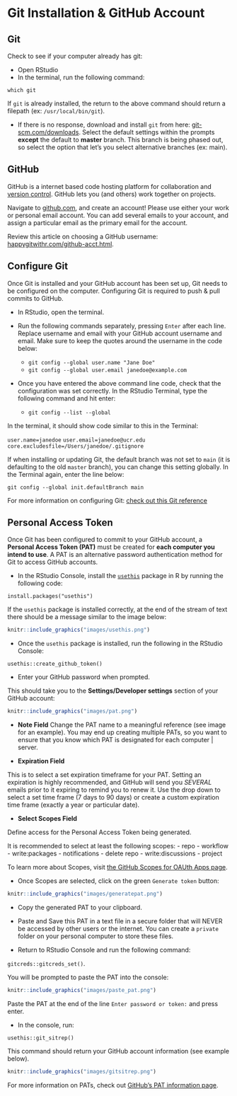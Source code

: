 # Git Installation & GitHub Account {#git}

## Git

Check to see if your computer already has git:

- Open RStudio
- In the terminal, run the following command:

`which git`

If `git` is already installed, the return to the above command should return a filepath (ex: `/usr/local/bin/git`). 

- If there is no response, download and install `git` from here: [git-scm.com/downloads](https://git-scm.com/downloads). Select the default settings within the prompts **except** the default to **master** branch. This branch is being phased out, so select the option that let's you select alternative branches (ex: main).

## GitHub

GitHub is a internet based code hosting platform for collaboration and [version control](https://www.atlassian.com/git/tutorials/what-is-version-control#:~:text=Version%20control%2C%20also%20known%20as,to%20source%20code%20over%20time.). GitHub lets you (and others) work together on projects.

Navigate to [github.com](https://github.com/), and create an account! Please use either your work or personal email account. You can add several emails to your account, and assign a particular email as the primary email for the account. 

Review this article on choosing a GitHub username: [happygitwithr.com/github-acct.html](happygitwithr.com/github-acct.html). 

## Configure Git 

Once Git is installed and your GitHub account has been set up, Git needs to be configured on the computer. Configuring Git is required to push & pull commits to GitHub. 

- In RStudio, open the terminal. 
- Run the following commands separately, pressing `Enter` after each line. Replace username and email with your GitHub account username and email. Make sure to keep the quotes around the username in the code below: 

  - `git config --global user.name "Jane Doe"`
  - `git config --global user.email janedoe@example.com`
- Once you have entered the above command line code, check that the configuration was set correctly. In the RStudio Terminal, type the following command and hit enter:
  - `git config --list --global`
  
In the terminal, it should show code similar to this in the Terminal:

`user.name=janedoe`
`user.email=janedoe@ucr.edu`
`core.excludesfile=/Users/janedoe/.gitignore`

If when installing or updating Git, the default branch was not set to `main` (it is defaulting to the old `master` branch), you can change this setting globally. In the Terminal again, enter the line below:

`git config --global init.defaultBranch main`

For more information on configuring Git: [check out this Git reference](https://git-scm.com/book/en/v2/Getting-Started-First-Time-Git-Setup)

## Personal Access Token

Once Git has been configured to commit to your GitHub account, a **Personal Access Token (PAT)** must be created for **each computer you intend to use**. A PAT is an alternative password authentication method for Git to access GitHub accounts.

- In the RStudio Console, install the [`usethis`](https://usethis.r-lib.org/) package in R by running the following code:

`install.packages("usethis")` 

If the `usethis` package is installed correctly, at the end of the stream of text there should be a message similar to the image below:

```r

knitr::include_graphics("images/usethis.png")
```

- Once the `usethis` package is installed, run the following in the RStudio Console:

`usethis::create_github_token()`

  - Enter your GitHub password when prompted. 
  
This should take you to the **Settings/Developer settings** section of your GitHub account:

```r

knitr::include_graphics("images/pat.png")
```

- **Note Field**
Change the PAT name to a meaningful reference (see image for an example). You may end up creating multiple PATs, so you want to ensure that you know which PAT is designated for each computer | server. 

- **Expiration Field**

This is to select a set expiration timeframe for your PAT. Setting an expiration is highly recommended, and GitHub will send you *SEVERAL* emails prior to it expiring to remind you to renew it. Use the drop down to select a set time frame (7 days to 90 days) or create a custom expiration time frame (exactly a year or particular date).

- **Select Scopes Field**

Define access for the Personal Access Token being generated. 

It is recommended to select at least the following scopes:
  - repo
  - workflow
  - write:packages
  - notifications
  - delete repo
  - write:discussions
  - project

To learn more about Scopes, visit [the GitHub Scopes for OAUth Apps page](https://docs.github.com/en/developers/apps/building-oauth-apps/scopes-for-oauth-apps).

- Once Scopes are selected, click on the green `Generate token` button: 

```r

knitr::include_graphics("images/generatepat.png")
```

   - Copy the generated PAT to your clipboard.
   - Paste and Save this PAT in a text file in a secure folder that will NEVER be accessed by other users or the internet. You can create a `private` folder on your personal computer to store these files. 

- Return to RStudio Console and run the following command:

`gitcreds::gitcreds_set()`.

You will be prompted to paste the PAT into the console:

```r

knitr::include_graphics("images/paste_pat.png")
```

Paste the PAT at the end of the line `Enter password or token:` and press enter.

- In the console, run:

`usethis::git_sitrep()`

This command should return your GitHub account information (see example below).


```r

knitr::include_graphics("images/gitsitrep.png")
```

For more information on PATs, check out [GitHub's PAT information page](https://docs.github.com/en/authentication/keeping-your-account-and-data-secure/creating-a-personal-access-token). 
